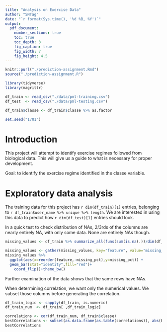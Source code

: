 ```yaml
---
title: "Analysis on Exercise Data"
author: "SNTag"
date: "`r format(Sys.time(), '%d %B, %Y')`"
output:
  pdf_document:
    number_sections: true
    toc: true
    toc_depth: 3
    fig_caption: true
    fig_width: 7
    fig_height: 4.5
---
```


```R
knitr::purl("./prediction-assignment.Rmd")
source("./prediction-assignment.R")
```

```R
library(tidyverse)
library(magrittr)

df_train <- read_csv("./data/pml-training.csv")
df_test  <- read_csv("./data/pml-testing.csv")

df_train$classe <- df_train$classe %>% as.factor

set.seed("1701")
```

# Introduction

This project will attempt to identify exercise regimes followed from biological data. This will
give us a guide to what is necessary for proper development.

Goal: to identify the exercise regime identified in the classe variable.

# Exploratory data analysis

The training data for this project has `r dim(df_train)[1]` entries, belonging
to `r df_train$user_name %>% unique %>% length`. We are interested in using this data to predict
how `r dim(df_test)[1]` entries should look.

In a quick test to check distribution of NAs, 2/3rds of the columns are nearly entirely NA, with
only some data. None are entirely NAs though.

```R
missing_values <- df_train %>% summarize_all(funs(sum(is.na(.))/dim(df_train)[1]))

missing_values <- gather(missing_values, key="feature", value="missing_pct")
missing_values %>%
  ggplot(aes(x=reorder(feature,-missing_pct),y=missing_pct)) +
  geom_bar(stat="identity",fill="red")+
    coord_flip()+theme_bw()
```

Further examination of the data shows that the same rows have NAs.

<!-- ```{R identify_rows_with_na, echo = F, eval = T} -->
<!-- for (i in 1:dim(missing_values)[1]) { -->
<!--     if (missing_values[i,2] > 0) { -->
<!--         if (exists("tmpVal")) { -->
<!--             which(!is.na(df_train[,tmpVal])) == which(!is.na(df_train[,i])) %>% print() -->
<!--             tmpVal <- i -->
<!--         } else {tmpVal <- i} -->
<!--     } -->
<!-- } -->
<!-- ``` -->

When determining correlation, we want only the numerical values. We subset those columns before
generating the correlation.

```R
df_train_logic <- sapply(df_train, is.numeric)
df_train_num  <- df_train[ ,df_train_logic]
```
```R
correlations <- cor(df_train_num, df_train$classe)
bestCorrelations <- subset(as.data.frame(as.table(correlations)), abs(Freq)>0.3)
bestCorrelations
```
